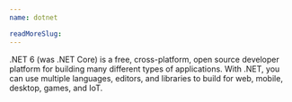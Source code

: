 ```yaml
---
name: dotnet

readMoreSlug:
---
```


.NET 6 (was .NET Core) is a free, cross-platform, open source developer platform for building many different types of applications. With .NET, you can use multiple languages, editors, and libraries to build for web, mobile, desktop, games, and IoT.
